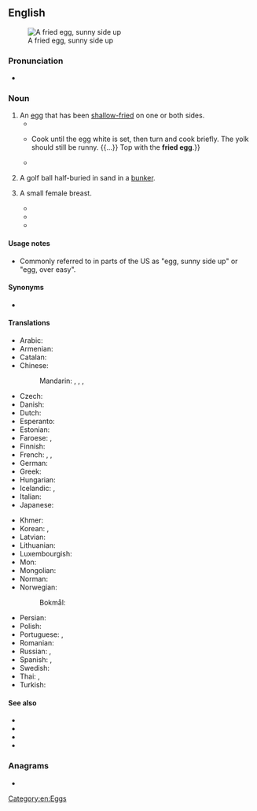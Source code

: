 {{also|fried-egg}}
==English==
[[Image:Fried egg, sunny side up.jpg|thumb|A fried egg, sunny side up]]

===Pronunciation===
* {{audio|en|En-au-fried egg.ogg|Audio (AU)}}

===Noun===
{{en-noun}}

# An [[egg]] that has been [[shallow-fry|shallow-fried]] on one or both sides.
#* {{quote-journal|en|date=1997-03-20|title=EGGS a dozen ways|author=Kristin Eddy|work=Atlanta Journal Constitution|rfc=true
|passage=It's difficult to have a perfectly cooked, cooked-through '''fried egg''' because, by the time the yolk has coagulated, or set, the white is overcooked. You'll usually have to settle for either a runny yolk or a tough white.}}
#* {{quote-journal|en|date=1997-04-16|title=FLEETING PLEASURES; The first blush of spring's harvest|author=JANET FLETCHER|work=San Francisco Chronicle|rfc=true
|passage=Carefully break the egg into a bowl, {{...}} Cook until the egg white is set, then turn and cook briefly. The yolk should still be runny. {{...}} Top with the '''fried egg'''.}}
#* {{quote-journal|en|year=2004|month=Autumn|volume=57, Iss. 3|page=440|title=Pneumonia|author=Julie Keith|journal=The Hudson Review
|passage="Your dad said you should have a '''fried egg'''. He's gone to work awhile back. You want one or two?" I hesitated, and she must have caught a look of distaste on my face, for she added amiably, "Or you like scrambled better?"}}
# {{lb|en|golf|slang}} A golf ball half-buried in sand in a [[bunker]].
# {{lb|en|slang|usually|in the plural}} A small female breast.
#* {{quote-newsgroup|en|date=1999-05-11
|passage=Not only is she keeping Moyles out of the Breakfast slot. We now have to look at her '''Fried eggs''' in the newspaper (well The Sun!!!!).|author=Sean Gallagher|newsgroup=uk.media.radio.bbc-r1|url=https://groups.google.com/forum/#!original/uk.media.radio.bbc-r1/8lL_M3y7fEk/cwuN8Wl0l4UJ|id=7ha8hh$5qo$1@news4.svr.pol.co.uk|title=Zoe Ball's page 3}}
#* {{quote-book|en|year=2006
|passage=Placing his hands on her '''fried eggs''' he asked, “Any chance of some action?”|page=18|title=The Right Fit|author=Sinead Moriarty|isbn=1416525025}}
#* {{quote-book|en|year=2009
|passage=She pats her breast, not so much to draw attention to her '''fried eggs''', but to force her breaths to become rhythmic.|title=South Carolin: Island in the Sea of States|volume=2|author=Fred Broussard|page=8|isbn=1618972928}}

====Usage notes====
* Commonly referred to in parts of the US as "egg, sunny side up" or "egg, over easy".

====Synonyms====
* {{sense|small breast}} {{l|en|bee sting}}

====Translations====
{{trans-top|egg that has been shallow fried}}
* Arabic: {{t|ar|بَيْض مَقْلِيّ|m}}
* Armenian: {{t+|hy|ձվածեղ}}
* Catalan: {{t+|ca|ou ferrat|m}}
* Chinese:
*: Mandarin: {{qualifier|chicken egg}} {{t|cmn|煎雞蛋|sc=Hani}}, {{t|cmn|煎鸡蛋|tr=jiān jīdàn|sc=Hani}}, {{qualifier|any egg}} {{t+|cmn|煎蛋|tr=jiāndàn|sc=Hani}}, {{t+|cmn|荷包蛋|tr=hébāodàn|sc=Hans}}
* Czech: {{t+|cs|volské oko|n}}
* Danish: {{t+|da|spejlæg|n}}
* Dutch: {{t+|nl|spiegelei|n}}
* Esperanto: {{t|eo|fritita ovo}}
* Estonian: {{t-needed|et}}
* Faroese: {{t|fo|stokt egg|n}}, {{t|fo|steikt egg|n}}
* Finnish: {{t|fi|[[paistettu]] [[muna]]}}
* French: {{t+|fr|œuf au plat|m}}, {{t+|fr|œuf sur le plat|m}}, {{t+|fr|œuf miroir|m}}
* German: {{t+|de|Spiegelei|n}}
* Greek: {{t|el|τηγανητό αβγό|n}}
* Hungarian: {{t+|hu|tükörtojás}}
* Icelandic: {{t|is|spælegg|n}}, {{t|is|steikt egg|n}}
* Italian: {{t|it|uovo al tegamino|m}}
* Japanese: {{t+|ja|目玉焼き|tr=めだまやき, medamayaki|sc=Jpan}}
{{trans-mid}}
* Khmer: {{t-needed|km}}
* Korean: {{t|ko|계란 후라이}}, {{t|ko|계란 프라이}}
* Latvian: {{t-needed|lv}}
* Lithuanian: {{t-needed|lt}}
* Luxembourgish: {{t|lb|Spigelee|n}}
* Mon: {{rfv-t|mnw|ခၞာခၟာဲစာၚ်}}
* Mongolian: {{t|mn|шарсан өндөг|sc=Cyrl}}
* Norman: {{t|nrf|oeu fricachi|m}}
* Norwegian:
*: Bokmål: {{t|nb|speilegg|n}}
* Persian: {{t+|fa|نیمرو|tr=nimru}}
* Polish: {{t+|pl|jajko sadzone|n}}
* Portuguese: {{t|pt|ovo estrelado|m}} {{qualifier|Portugal}}, {{t|pt|[[ovo]] [[frito]]|m}}
* Romanian: {{t|ro|ou ochi|n}}
* Russian: {{t+|ru|яи́чница-глазу́нья|f}} {{qualifier|sunny side up}}, {{t+|ru|яи́чница|f}}
* Spanish: {{t|es|huevo frito|m}}, {{t|es|huevo estrellado|m}}
* Swedish: {{t+|sv|stekt ägg|n}}
* Thai: {{t+|th|ไข่ดาว}}, {{t|th|ไข่ทอด}}
* Turkish: {{t|tr|sahanda yumurta}}
{{trans-bottom}}

====See also====
* {{l|en|over easy}}
* {{l|en|sunny side up}}
* {{pedialite}}
* {{comcatlite|Fried eggs}}

===Anagrams===
* {{anagrams|en|a=deefggir|figgered}}

[[Category:en:Eggs]]